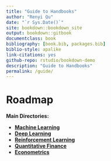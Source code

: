 ```yaml
---
title: "Guide to Handbooks"
author: "Renyi Qu"
date: "`r Sys.Date()`"
site: bookdown::bookdown_site
output: bookdown::gitbook
documentclass: book
bibliography: [book.bib, packages.bib]
biblio-style: apalike
link-citations: yes
github-repo: rstudio/bookdown-demo
description: "Guide to Handbooks"
permalink: /guide/
---
```


# Roadmap

**Main Directories:**

- [**Machine Learning**](#ML)
- [**Deep Learning**](#DL)
- [**Reinforcement Learning**](#RL)
- [**Quantitative Finance**](#qf)
- [**Econometrics**](#em)

